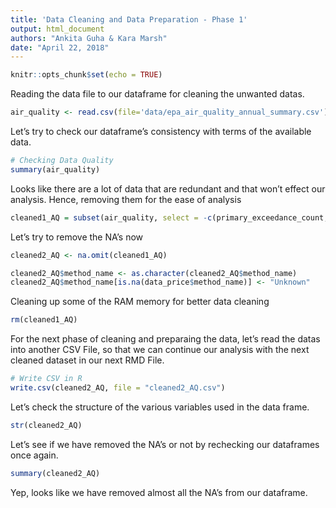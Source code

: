 ```yaml
---
title: 'Data Cleaning and Data Preparation - Phase 1'
output: html_document
authors: "Ankita Guha & Kara Marsh"
date: "April 22, 2018"
---
```


```r
knitr::opts_chunk$set(echo = TRUE)
```


Reading the data file to our dataframe for cleaning the unwanted datas. 
```r
air_quality <- read.csv(file='data/epa_air_quality_annual_summary.csv')

```

Let's try to check our dataframe's consistency with terms of the available data.

```r
# Checking Data Quality
summary(air_quality)
```

Looks like there are a lot of data that are redundant and that won't effect our analysis. Hence, removing them for the ease of analysis

```r
cleaned1_AQ = subset(air_quality, select = -c(primary_exceedance_count, secondary_exceedance_count, first_max_non_overlapping_value, second_max_non_overlapping_value, first_no_max_datetime, second_no_max_datetime, datum, local_site_name, city_name, cbsa_name, first_max_datetime, second_max_datetime, third_max_datetime, fourth_max_datetime, poc, null_data_count, state_code, county_code, site_num, pollutant_standard))
```

Let's try to remove the NA's now

```r
cleaned2_AQ <- na.omit(cleaned1_AQ)
```

```r
cleaned2_AQ$method_name <- as.character(cleaned2_AQ$method_name)
cleaned2_AQ$method_name[is.na(data_price$method_name)] <- "Unknown"
```

Cleaning up some of the RAM memory for better data cleaning

```r
rm(cleaned1_AQ)
```

For the next phase of cleaning and preparaing the data, let's read the datas into another CSV File, so that we can continue our analysis with the next cleaned dataset in our next RMD File.

```r
# Write CSV in R
write.csv(cleaned2_AQ, file = "cleaned2_AQ.csv")
```

Let's check the structure of the various variables used in the data frame.

```r
str(cleaned2_AQ)
```
Let's see if we have removed the NA's or not by rechecking our dataframes once again. 

```r
summary(cleaned2_AQ)
```

Yep, looks like we have removed almost all the NA's from our dataframe. 




